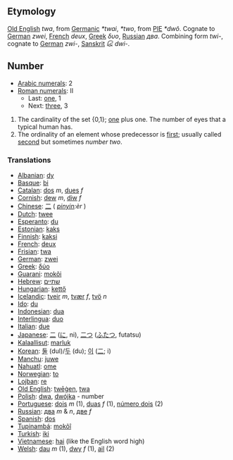 == Etymology ==
[[Old English]] ''twa'', from [[Germanic]] ''*twai'', ''*two'', from [[w:Proto-Indo-European|PIE]] ''*dwô''. Cognate to [[German]] ''zwei'', [[French]] ''deux'', [[Greek]] ''δυο'', [[Russian]] ''два''. Combining form ''twi-'', cognate to [[German]] ''zwi-'', [[Sanskrit]] ''દ્વિ'' ''dwi-''.

== Number ==
*[[w:Arabic Numerals|Arabic numerals]]: 2
*[[w:Roman numerals|Roman numerals]]: II
**Last: [[one]], 1
**Next: [[three]], 3

# The cardinality of the set {0,1}; [[one]] plus one. The number of eyes that a typical human has.
# The ordinality of an element whose predecessor is [[first]]; usually called [[second]] but sometimes ''number two''.

=== Translations ===
*[[Albanian]]: [[dy]]
*[[Basque]]: [[bi]]
*[[Catalan]]: [[dos]] ''m'', [[dues]] ''f''
*[[Cornish]]: [[dew]] ''m'', [[diw]] ''f''
*[[Chinese]]: [[二]] ( ''[[pinyin]]:èr'' )
*[[Dutch]]: [[twee]]
*[[Esperanto]]: [[du]]
*[[Estonian]]: [[kaks]]
*[[Finnish]]: [[kaksi]]
*[[French]]: [[deux]]
*[[Frisian]]: [[twa]]
*[[German]]: [[zwei]]
*[[Greek]]: [[δύο]]
*[[Guarani]]: [[mokõi]]
*[[Hebrew]]: [[שתיים]]
*[[Hungarian]]: [[kettő]]
*[[Icelandic]]: [[tveir]] ''m'', [[tvær]] ''f'', [[tvö]] ''n''
*[[Ido]]: [[du]]
*[[Indonesian]]: [[dua]]
*[[Interlingua]]: [[duo]]
*[[Italian]]: [[due]]
*[[Japanese]]: [[二]] ([[に]], ni), [[二つ]] ([[ふたつ]], futatsu)
*[[Kalaallisut]]: [[marluk]]
*[[Korean]]: [[둘]] (dul)/[[두]] (du); [[이]] ([[二]]; i)
*[[Manchu]]: [[juwe]]
*[[Nahuatl]]: [[ome]]
*[[Norwegian]]: [[to]]
*[[Lojban]]: [[re]]
*[[Old English]]: [[twēġen]], [[twa]]
*[[Polish]]: [[dwa]], [[dwójka]] - number
*[[Portuguese]]: [[dois]] ''m'' (1), [[duas]] ''f'' (1), [[número dois]] (2)
*[[Russian]]: [[два]] ''m'' & ''n'', [[две]] ''f''
*[[Spanish]]: [[dos]]
*[[Tupinambá]]: [[mokõî]]
*[[Turkish]]: [[iki]]
*[[Vietnamese]]: [[hai]] (like the English word high)
*[[Welsh]]: [[dau]] ''m'' (1), [[dwy]] ''f'' (1), [[ail]] (2)